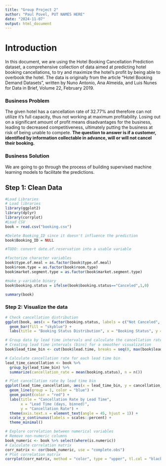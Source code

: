 ```yaml
---
title: "Group Project 2"
author: "Paul Povel, PUT NAMES HERE"
date: "2024-11-07"
output: html_document
---
```

# Introduction
In this document, we are using the Hotel Booking Cancellation Prediction dataset, a comprehensive collection of data aimed at predicting hotel booking cancellations, to try and maximize the hotel's profit by being able to overbook the hotel. The data is originally from the article "Hotel Booking Demand Datasets", written by Nuno Antonio, Ana Almeida, and Luis Nunes for Data in Brief, Volume 22, February 2019. 

### Business Problem

The given hotel has a cancellation rate of 32.77% and therefore can not utilize it's full capacity, thus not working at maximum profitability. Losing out on a significant amount of profit means disadvantages for the business, leading to decreased competitiveness, ultimately putting the business at risk of being unable to compete. 
**The question to answer is if a customer, identified by information collectable in advance, will or will not cancel their booking.**

### Business Solution

We are going to go through the process of building supervised machine learning models to facilitate the predictions.

## Step 1: Clean Data

```r
#Load Libraries
# Load libraries
library(ggplot2)
library(dplyr)
library(corrplot)
#Load CSV
book = read.csv("booking.csv")

#Delete Booking_ID since it doesn't influence the prediction
book$Booking_ID = NULL

#TODO: convert date.of.reservation into a usable variable

#factorize character variables
book$type.of.meal = as.factor(book$type.of.meal)
book$room.type = as.factor(book$room.type)
book$market.segment.type = as.factor(book$market.segment.type)

#make y-variable binary
book$booking.status = ifelse(book$booking.status=="Canceled",1,0)

summary(book)
```
### Step 2: Visualize the data
```r
# Check cancellation distribution
ggplot(book, aes(x = factor(booking.status, labels = c("Not Canceled", "Canceled")))) +
  geom_bar(fill = "skyblue") +
  labs(title = "Booking Status Distribution", x = "Booking Status", y = "Count")

# Group data by lead time intervals and calculate the cancellation rate
# Creating lead time intervals (bins) for a smoother visualization
book$lead_time_bin <- cut(book$lead.time, breaks = seq(0, max(book$lead.time, na.rm = TRUE), by = 30), right = FALSE)

# Calculate cancellation rate for each lead time bin
lead_time_cancellation <- book %>%
  group_by(lead_time_bin) %>%
  summarize(cancellation_rate = mean(booking.status), n = n())

# Plot cancellation rate by lead time bin
ggplot(lead_time_cancellation, aes(x = lead_time_bin, y = cancellation_rate)) +
  geom_line(group = 1, color = "blue") +
  geom_point(color = "red") +
  labs(title = "Cancellation Rate by Lead Time",
       x = "Lead Time (days, binned)",
       y = "Cancellation Rate") +
  theme(axis.text.x = element_text(angle = 45, hjust = 1)) +
  scale_y_continuous(labels = scales::percent) +
  theme_minimal()

# Explore correlation between numerical variables
# Remove non-numeric columns
book_numeric <- book %>% select(where(is.numeric))
# Calculate correlation matrix
corr_matrix <- cor(book_numeric, use = "complete.obs")
# Plot correlation matrix
corrplot(corr_matrix, method = "color", type = "upper", tl.col = "black", tl.srt = 45, title = "Correlation Matrix", mar = c(0, 0, 1, 0))

```



